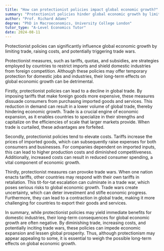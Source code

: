 ```yaml
---
title: "How can protectionist policies impact global economic growth?"
summary: "Protectionist policies hinder global economic growth by limiting trade, raising costs, and risking trade wars, which can further destabilize international markets and relationships."
author: "Prof. Richard Adams"
degree: "PhD in Macroeconomics, University College London"
tutor_type: "A-Level Economics Tutor"
date: 2024-08-11
---
```


Protectionist policies can significantly influence global economic growth by limiting trade, raising costs, and potentially triggering trade wars.

Protectionist measures, such as tariffs, quotas, and subsidies, are strategies employed by countries to restrict imports and shield domestic industries from foreign competition. Although these policies may offer temporary protection for domestic jobs and industries, their long-term effects on global economic growth can be detrimental.

Firstly, protectionist policies can lead to a decline in global trade. By imposing tariffs that make foreign goods more expensive, these measures dissuade consumers from purchasing imported goods and services. This reduction in demand can result in a lower volume of global trade, thereby hindering economic growth. Trade is a crucial engine of economic expansion, as it enables countries to specialize in their strengths and capitalize on the efficiencies of scale that larger markets provide. When trade is curtailed, these advantages are forfeited.

Secondly, protectionist policies tend to elevate costs. Tariffs increase the prices of imported goods, which can subsequently raise expenses for both consumers and businesses. For companies dependent on imported inputs, this can lead to higher production costs and diminished competitiveness. Additionally, increased costs can result in reduced consumer spending, a vital component of economic growth.

Thirdly, protectionist measures can provoke trade wars. When one nation enacts tariffs, other countries may respond with their own tariffs in retaliation. This tit-for-tat escalation can culminate in a trade war, which poses serious risks to global economic growth. Trade wars create uncertainty, which can deter investment and stifle economic progress. Furthermore, they can lead to a contraction in global trade, making it more challenging for countries to export their goods and services.

In summary, while protectionist policies may yield immediate benefits for domestic industries, their long-term consequences for global economic growth are often negative. By diminishing trade, increasing costs, and potentially inciting trade wars, these policies can impede economic expansion and lessen global prosperity. Thus, although protectionism may appear appealing to some, it is essential to weigh the possible long-term effects on global economic growth.
    